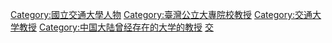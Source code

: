 [[Category:國立交通大學人物|Category:國立交通大學人物]]
[[Category:臺灣公立大專院校教授|Category:臺灣公立大專院校教授]]
[[Category:交通大学教授|Category:交通大学教授]]
[[Category:中国大陆曾经存在的大学的教授|Category:中国大陆曾经存在的大学的教授]]
[[Category:國立陽明交通大學教授|交]]